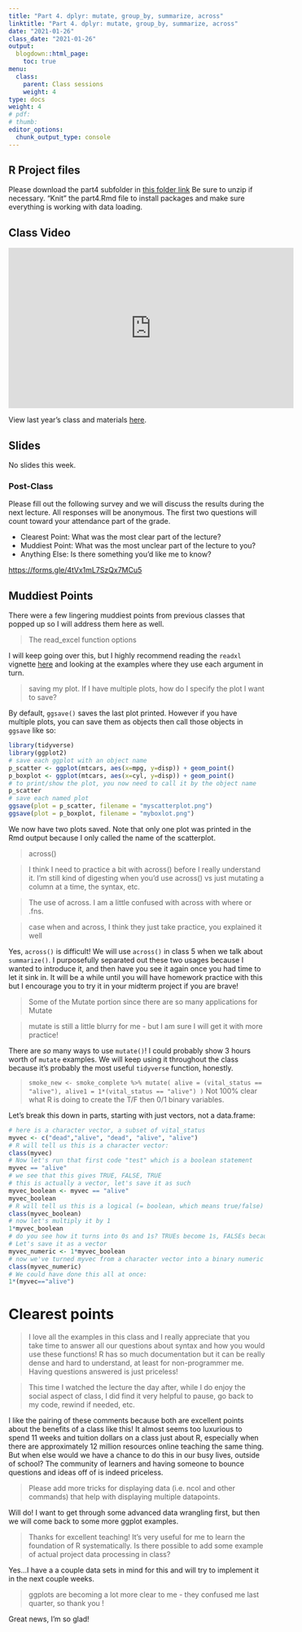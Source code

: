```yaml
---
title: "Part 4. dplyr: mutate, group_by, summarize, across"
linktitle: "Part 4. dplyr: mutate, group_by, summarize, across"
date: "2021-01-26"
class_date: "2021-01-26"
output:
  blogdown::html_page:
    toc: true
menu:
  class:
    parent: Class sessions
    weight: 4
type: docs
weight: 4
# pdf: 
# thumb: 
editor_options: 
  chunk_output_type: console
---
```


## R Project files

Please download the part4 subfolder in [this folder link](https://www.dropbox.com/sh/q4z72523kl84ywp/AAASb1YIFRpxzrjOeq1FVcXua?dl=0) Be sure to unzip if necessary. "Knit" the part4.Rmd file to install packages and make sure everything is working with data loading.

## Class Video


<iframe width="560" height="315" src="https://www.youtube.com/embed/GGBlm21dyBE" frameborder="0" allow="accelerometer; autoplay; clipboard-write; encrypted-media; gyroscope; picture-in-picture" allowfullscreen></iframe>


View last year's class and materials [here](https://sph-r-programming.netlify.app/class/04-class/).

<!-- <iframe width="560" height="315" src="https://www.youtube.com/embed/yCPcijCj15c" frameborder="0" allow="accelerometer; autoplay; clipboard-write; encrypted-media; gyroscope; picture-in-picture" allowfullscreen></iframe> -->

## Slides

No slides this week.

<!-- Open the class introduction slides in a separate window: <a href="https://sph-r-programming-2022.netlify.app/slides/01-introduction_slides#1" target="_blank">https://sph-r-programming-2022.netlify.app/01-introduction_slides#1</a> -->

<!-- ```{r echo=FALSE} -->
<!-- knitr::include_url('https://sph-r-programming-2022.netlify.com/slides/01-introduction_slides#1') -->
<!-- ``` -->

### Post-Class

Please fill out the following survey and we will discuss the results during the next lecture. All responses will be anonymous. The first two questions will count toward your attendance part of the grade.

- Clearest Point: What was the most clear part of the lecture?
- Muddiest Point: What was the most unclear part of the lecture to you?
- Anything Else: Is there something you'd like me to know?

<https://forms.gle/4tVx1mL7SzQx7MCu5>


## Muddiest Points

There were a few lingering muddiest points from previous classes that popped up so I will address them here as well.

> The read_excel function options

I will keep going over this, but I highly recommend reading the `readxl` vignette [here](https://readxl.tidyverse.org/) and looking at the examples where they use each argument in turn.

> saving my plot. If I have multiple plots, how do I specify the plot I want to save?

By default, `ggsave()` saves the last plot printed. However if you have multiple plots, you can save them as objects then call those objects in `ggsave` like so:

```r
library(tidyverse)
library(ggplot2)
# save each ggplot with an object name
p_scatter <- ggplot(mtcars, aes(x=mpg, y=disp)) + geom_point()
p_boxplot <- ggplot(mtcars, aes(x=cyl, y=disp)) + geom_point()
# to print/show the plot, you now need to call it by the object name
p_scatter
# save each named plot
ggsave(plot = p_scatter, filename = "myscatterplot.png")
ggsave(plot = p_boxplot, filename = "myboxlot.png")
```

We now have two plots saved. Note that only one plot was printed in the Rmd output because I only called the name of the scatterplot.

> 	across()

> I think I need to practice a bit with across() before I really understand it. I'm still kind of digesting when you'd use across() vs just mutating a column at a time, the syntax, etc.

> The use of across. I am a little confused with across with where or .fns.

> case when and across, I think they just take practice, you explained it well

Yes, `across()` is difficult! We will use `across()` in class 5 when we talk about `summarize()`. I purposefully separated out these two usages because I wanted to introduce it, and then have you see it again once you had time to let it sink in. It will be a while until you will have homework practice with this but I encourage you to try it in your midterm project if you are brave!

> Some of the Mutate portion since there are so many applications for Mutate

> mutate is still a little blurry for me - but I am sure I will get it with more practice!

There are *so* many ways to use `mutate()`! I could probably show 3 hours worth of `mutate` examples. We will keep using it throughout the class because it's probably the most useful `tidyverse` function, honestly.

> `smoke_new <- smoke_complete %>% mutate( alive = (vital_status == "alive"), alive1 = 1*(vital_status == "alive") )` Not 100% clear what R is doing to create the T/F then 0/1 binary variables.

Let's break this down in parts, starting with just vectors, not a data.frame:

```r
# here is a character vector, a subset of vital_status
myvec <- c("dead","alive", "dead", "alive", "alive")
# R will tell us this is a character vector:
class(myvec)
# Now let's run that first code "test" which is a boolean statement
myvec == "alive"
# we see that this gives TRUE, FALSE, TRUE
# this is actually a vector, let's save it as such
myvec_boolean <- myvec == "alive"
myvec_boolean
# R will tell us this is a logical (= boolean, which means true/false) vector:
class(myvec_boolean)
# now let's multiply it by 1
1*myvec_boolean
# do you see how it turns into 0s and 1s? TRUEs become 1s, FALSEs because 0s
# Let's save it as a vector
myvec_numeric <- 1*myvec_boolean
# now we've turned myvec from a character vector into a binary numeric vector
class(myvec_numeric)
# We could have done this all at once:
1*(myvec=="alive")
```

# Clearest points

> I love all the examples in this class and I really appreciate that you take time to answer all our questions about syntax and how you would use these functions! R has so much documentation but it can be really dense and hard to understand, at least for non-programmer me. Having questions answered is just priceless!

> This time I watched the lecture the day after, while I do enjoy the social aspect of class, I did find it very helpful to pause, go back to my code, rewind if needed, etc.

I like the pairing of these comments because both are excellent points about the benefits of a class like this! It almost seems too luxurious to spend 11 weeks and tuition dollars on a class just about R, especially when there are approximately 12 million resources online teaching the same thing. But when else would we have a chance to do this in our busy lives, outside of school? The community of learners and having someone to bounce questions and ideas off of is indeed priceless.

> Please add more tricks for displaying data (i.e. ncol and other commands) that help with displaying multiple datapoints.

Will do! I want to get through some advanced data wrangling first, but then we will come back to some more ggplot examples.

> Thanks for excellent teaching! It's very useful for me to learn the foundation of R systematically. Is there possible to add some example of actual project data processing in class?

Yes...I have a a couple data sets in mind for this and will try to implement it in the next couple weeks.

> ggplots are becoming a lot more clear to me - they confused me last quarter, so thank you !

Great news, I'm so glad!


